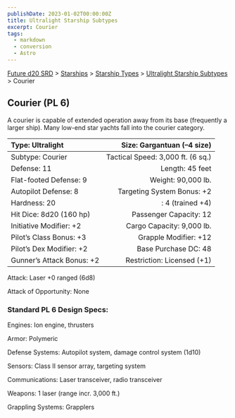```yaml
---
publishDate: 2023-01-02T00:00:00Z
title: Ultralight Starship Subtypes
excerpt: Courier
tags:
  - markdown
  - conversion
  - Astro
---
```






[Future d20 SRD](/#futureD20) > [Starships](future-d20-srd-starships-index) > [Starship Types](future-d20-srd-starships-starship-types-index) > [Ultralight Starship Subtypes](future-d20-srd-starships-starship-types-ultralight-starship-subtypes-index) > Courier




## Courier (PL 6)


A courier is capable of extended operation away from its base (frequently a larger ship). Many low-end star yachts fall into the courier category.


| Type: Ultralight | Size: Gargantuan (–4 size) |
| :------------------ | ----------------------------: |
| Subtype: Courier | Tactical Speed: 3,000 ft. (6 sq.) |
| Defense: 11 | Length: 45 feet |
| Flat-footed Defense: 9 | Weight: 90,000 lb. |
| Autopilot Defense: 8 | Targeting System Bonus: +2 |
| Hardness: 20 | : 4 (trained +4) |
| Hit Dice: 8d20 (160 hp) | Passenger Capacity: 12 |
| Initiative Modifier: +2 | Cargo Capacity: 9,000 lb. |
| Pilot’s Class Bonus: +3 | Grapple Modifier: +12 |
| Pilot’s Dex Modifier: +2 | Base Purchase DC: 48 |
| Gunner’s Attack Bonus: +2 | Restriction: Licensed (+1) |



Attack: Laser +0 ranged (6d8)


Attack of Opportunity: None


### Standard PL 6 Design Specs:


Engines: Ion engine, thrusters


Armor: Polymeric


Defense Systems: Autopilot system, damage control system (1d10)


Sensors: Class II sensor array, targeting system


Communications: Laser transceiver, radio transceiver


Weapons: 1 laser (range incr. 3,000 ft.)


Grappling Systems: Grapplers



